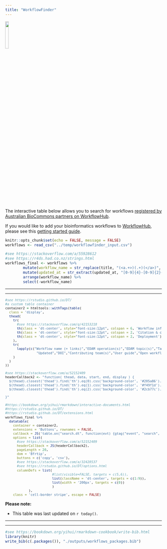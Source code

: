```yaml
---
title: "WorkflowFinder"
---
```


<style type="text/css">
.main-container {
  max-width: 1500px;
  margin-left: auto;
  margin-right: auto;
}
</style>

[![](./images/Australian-Biocommons-Logo-Horizontal-144dpi-Transparent.png){width=15%}](https://www.biocommons.org.au/services)

The interactive table below allows you to search for workflows [registered by Australian BioCommons partners on WorkflowHub](https://workflowhub.eu/programmes/8).

If you would like to add your bioinformatics workflows to [WorkflowHub](https://workflowhub.eu/), please see this [getting started guide](https://about.workflowhub.eu/docs/getting-started/).

```r
knitr::opts_chunk$set(echo = FALSE, message = FALSE)
workflows <- read_csv("../temp/workflowfinder_input.csv")

#see https://stackoverflow.com/a/55928612
#see https://r4ds.had.co.nz/strings.html
workflows_final <- workflows %>%
        mutate(workflow_name = str_replace(title, "(<a.+>)(.+)(</a>)", "\\2")) %>%
        mutate(updated_at = str_extract(updated_at, "[0-9]{4}-[0-9]{2}-[0-9]{2}")) %>%
        arrange(workflow_name) %>%
        select(-workflow_name)

```

---

---

<font size="2">
```r

#see https://rstudio.github.io/DT/
#a custom table container
container2 = htmltools::withTags(table(
  class = 'display',
  thead(
    tr(
      #see https://stackoverflow.com/q/42153218
      th(class = 'dt-center', style="font-size:12pt", colspan = 6, 'Workflow information'),
      th(class = 'dt-center', style="font-size:12pt", colspan = 2, 'Citation & credits'),
      th(class = 'dt-center', style="font-size:12pt", colspan = 2, 'Deployment')
    ),
    tr(
      lapply(c("Workflow name (+ links)","EDAM operation(s)","EDAM topic(s)","Tag(s)","License",
                "Updated","DOI","Contributing team(s)","User guide","Open workflow (if available)"), th, style="font-size:11pt")
    )
  )
))

#see https://stackoverflow.com/a/52152409
headerCallback2 <- "function( thead, data, start, end, display ) {
  $(thead).closest('thead').find('th').eq(0).css('background-color', '#205a86').css('color', '#ffffff');
  $(thead).closest('thead').find('th').eq(1).css('background-color', '#f49f1d').css('color', '#ffffff');
  $(thead).closest('thead').find('th').eq(2).css('background-color', '#2cb77c').css('color', '#ffffff');

}"

#https://bookdown.org/yihui/rmarkdown/interactive-documents.html
#https://rstudio.github.io/DT/
#https://rstudio.github.io/DT/extensions.html
workflows_final %>%
  datatable(
    container = container2,
    extensions = 'Buttons', rownames = FALSE,
    callback = JS('table.on("search.dt", function(evt) {gtag("event", "search", {search_term: $(evt.target).parent().find("input").val()})})'),
    options = list(
      #see https://stackoverflow.com/a/52152409
      headerCallback = JS(headerCallback2), 
      pageLength = 20,
      dom = 'Bfrtip', 
      buttons = c('copy', 'csv'),
      #see https://stackoverflow.com/a/32428537
      #see https://rstudio.github.io/DT/options.html
      columnDefs = list(
                        #list(visible=FALSE, targets = c(5,6)),
                        list(className = 'dt-center', targets = c(1:9)),
                        list(width = '200px', targets = c(0))
                        )
            ), 
    class = 'cell-border stripe', escape = FALSE)

```
</font>

<script>
$(document).ready(function () {
    $('body').on('click','a',function(evt){var l=$(evt.currentTarget); if (l.attr("ga-id") && l.attr("ga-product")) {gtag("event", "select_content", {content_type: l.attr("ga-product"),item_id: l.attr("ga-id")});};})
    });
</script>

**Please note:**

- This table was last updated on ```r today()```.

---

---

```r
#see https://bookdown.org/yihui/rmarkdown-cookbook/write-bib.html
library(knitr)
write_bib(c(.packages()), "./outputs/workflows_packages.bib")
```
